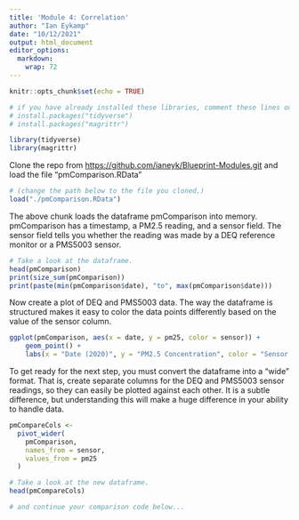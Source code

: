 ```yaml
---
title: 'Module 4: Correlation'
author: "Ian Eykamp"
date: "10/12/2021"
output: html_document
editor_options: 
  markdown: 
    wrap: 72
---
```


```r
knitr::opts_chunk$set(echo = TRUE)
```

```r

# if you have already installed these libraries, comment these lines out
# install.packages("tidyverse")
# install.packages("magrittr")

```

```r

library(tidyverse)
library(magrittr)

```

Clone the repo from <https://github.com/ianeyk/Blueprint-Modules.git>
and load the file "pmComparison.RData"

```r

# (change the path below to the file you cloned.)
load("./pmComparison.RData")

```

The above chunk loads the dataframe pmComparison into memory.
pmComparison has a timestamp, a PM2.5 reading, and a sensor field. The
sensor field tells you whether the reading was made by a DEQ reference
monitor or a PMS5003 sensor.

```r

# Take a look at the dataframe.
head(pmComparison)
print(size_sum(pmComparison))
print(paste(min(pmComparison$date), "to", max(pmComparison$date)))

```

Now create a plot of DEQ and PMS5003 data. The way the dataframe is
structured makes it easy to color the data points differently based on
the value of the sensor column.

```r

ggplot(pmComparison, aes(x = date, y = pm25, color = sensor)) + 
    geom_point() + 
    labs(x = "Date (2020)", y = "PM2.5 Concentration", color = "Sensor type")

```

To get ready for the next step, you must convert the dataframe into a
"wide" format. That is, create separate columns for the DEQ and PMS5003
sensor readings, so they can easily be plotted against each other. It is
a subtle difference, but understanding this will make a huge difference
in your ability to handle data.

```r

pmCompareCols <- 
  pivot_wider(
    pmComparison, 
    names_from = sensor, 
    values_from = pm25
  )

# Take a look at the new dataframe.
head(pmCompareCols)

```

```r
# and continue your comparison code below...

```
